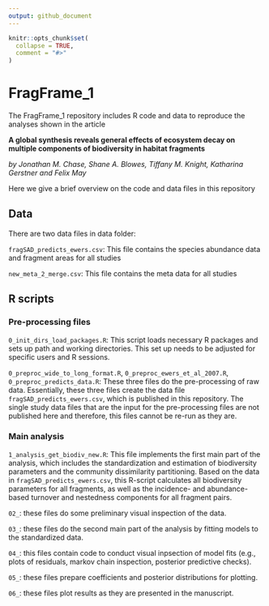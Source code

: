 ```yaml
---
output: github_document
---
```


<!-- README.md is generated from README.Rmd. Please edit that file -->

```r
knitr::opts_chunk$set(
  collapse = TRUE,
  comment = "#>"
)
```
# FragFrame_1

<!-- badges: start -->
<!-- badges: end -->

The FragFrame_1 repository includes R code and data to reproduce the analyses shown in the article 

**A global synthesis reveals general effects of ecosystem decay on multiple components of biodiversity in habitat fragments**

*by Jonathan M. Chase, Shane A. Blowes, Tiffany M. Knight, Katharina Gerstner and Felix May*

Here we give a brief overview on the code and data files in this repository

## Data

There are two data files in data folder:

`fragSAD_predicts_ewers.csv`: This file contains the species abundance data and fragment areas for all studies

`new_meta_2_merge.csv`: This file contains the meta data for all studies

## R scripts

### Pre-processing files

`0_init_dirs_load_packages.R`: This script loads necessary R packages and sets up path and working directories.
This set up needs to be adjusted for specific users and R sessions. 

`0_preproc_wide_to_long_format.R`, `0_preproc_ewers_et_al_2007.R`, `0_preproc_predicts_data.R`: These three files do the pre-processing
of raw data. Essentially, these three files create the data file `fragSAD_predicts_ewers.csv`, which is published in this repository.
The single study data files that are the input for the pre-processing files are not published here and therefore, this files cannot
be re-run as they are.

### Main analysis

`1_analysis_get_biodiv_new.R`: This file implements the first main part of the analysis, which includes the standardization and estimation of biodiversity parameters and the community dissimilarity partitioning. Based on the data in `fragSAD_predicts_ewers.csv`, this R-script calculates
all biodiversity parameters for all fragments, as well as the incidence- and abundance-based turnover and nestedness components for all fragment pairs.

`02_`: these files do some preliminary visual inspection of the data. 

`03_`: these files do the second main part of the analysis by fitting models to the standardized data.

`04_`: this files contain code to conduct visual inpsection of model fits (e.g., plots of residuals, markov chain inspection, posterior predictive checks).

`05_`: these files prepare coefficients and posterior distributions for plotting.

`06_`: these files plot results as they are presented in the manuscript. 
